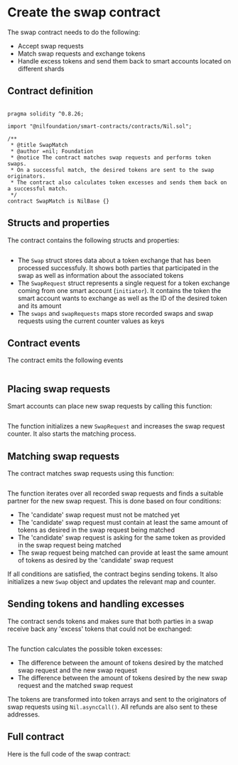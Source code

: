 
# Create the swap contract

The swap contract needs to do the following:

* Accept swap requests
* Match swap requests and exchange tokens
* Handle excess tokens and send them back to smart accounts located on different shards

## Contract definition

```solidity showLineNumbers

pragma solidity ^0.8.26;

import "@nilfoundation/smart-contracts/contracts/Nil.sol";

/**
 * @title SwapMatch
 * @author =nil; Foundation
 * @notice The contract matches swap requests and performs token swaps.
 * On a successful match, the desired tokens are sent to the swap originators.
 * The contract also calculates token excesses and sends them back on a successful match.
 */
contract SwapMatch is NilBase {}
```

## Structs and properties

The contract contains the following structs and properties:

```solidity showLineNumbers file=../../../tests/SwapMatch.sol start=startContractStructsAndProperties end=endContractStructsAndProperties
```

* The `Swap` struct stores data about a token exchange that has been processed successfuly. It shows both parties that participated in the swap as well as information about the associated tokens
* The `SwapRequest` struct represents a single request for a token exchange coming from one smart account (`initiator`). It contains the token the smart account wants to exchange as well as the ID of the desired token and its amount
* The `swaps` and `swapRequests` maps store recorded swaps and swap requests using the current counter values as keys

## Contract events

The contract emits the following events

```solidity showLineNumbers file=../../../tests/SwapMatch.sol start=startContractEvents end=endContractEvents
```

## Placing swap requests

Smart accounts can place new swap requests by calling this function:

```solidity showLineNumbers file=../../../tests/SwapMatch.sol start=startPlaceSwapRequest end=endPlaceSwapRequest
```

The function initializes a new `SwapRequest` and increases the swap request counter. It also starts the matching process.

## Matching swap requests

The contract matches swap requests using this function:

```solidity showLineNumbers file=../../../tests/SwapMatch.sol start=startMatchSwapRequests end=endMatchSwapRequests
```

The function iterates over all recorded swap requests and finds a suitable partner for the new swap request. This is done based on four conditions:

* The 'candidate' swap request must not be matched yet
* The 'candidate' swap request must contain at least the same amount of tokens as desired in the swap request being matched
* The 'candidate' swap request is asking for the same token as provided in the swap request being matched
* The swap request being matched can provide at least the same amount of tokens as desired by the 'candidate' swap request

If all conditions are satisfied, the contract begins sending tokens. It also initializes a new `Swap` object and updates the relevant map and counter. 

## Sending tokens and handling excesses

The contract sends tokens and makes sure that both parties in a swap receive back any 'excess' tokens that could not be exchanged:

```solidity showLineNumbers file=../../../tests/SwapMatch.sol start=startSendTokensAndProcessExcess end=endSendTokensAndProcessExcess
```

The function calculates the possible token excesses:

* The difference between the amount of tokens desired by the matched swap request and the new swap request
* The difference between the amount of tokens desired by the new swap request and the matched swap request

The tokens are transformed into token arrays and sent to the originators of swap requests using `Nil.asyncCall()`. All refunds are also sent to these addresses.

## Full contract

Here is the full code of the swap contract:

```solidity showLineNumbers file=../../../tests/SwapMatchPure.sol start=startContract end=endContract
```

<PGButton name="SwapMatchPure.sol"/>
